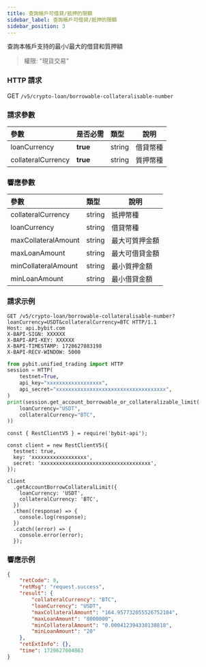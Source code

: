 ```yaml
---
title: 查詢帳戶可借貸/抵押的限額
sidebar_label: 查詢帳戶可借貸/抵押的限額
sidebar_position: 3
---
```

查詢本帳戶支持的最小/最大的借貸和質押額
> 權限: "現貨交易"

### HTTP 請求
GET `/v5/crypto-loan/borrowable-collateralisable-number`

### 請求參數
| 參數 | 是否必需 | 類型 | 說明|
|:----- |:-------|:-----|------ |
|loanCurrency|**true**|string|借貸幣種|
|collateralCurrency|**true**|string|質押幣種|

### 響應參數
| 參數 | 類型 | 說明|
|:----- |:-----|----- |
|collateralCurrency|string|抵押幣種|
|loanCurrency|string |借貸幣種 |
|maxCollateralAmount|string |最大可質押金額|
|maxLoanAmount|string |最大可借貸金額|
|minCollateralAmount|string |最小質押金額|
|minLoanAmount|string |最小借貸金額|

### 請求示例

<Tabs groupId="programming-languages">
<TabItem value="http" label="HTTP">

```http
GET /v5/crypto-loan/borrowable-collateralisable-number?loanCurrency=USDT&collateralCurrency=BTC HTTP/1.1
Host: api.bybit.com
X-BAPI-SIGN: XXXXXX
X-BAPI-API-KEY: XXXXXX
X-BAPI-TIMESTAMP: 1728627083198
X-BAPI-RECV-WINDOW: 5000
```

</TabItem>
<TabItem value="python" label="Python">

```python
from pybit.unified_trading import HTTP
session = HTTP(
    testnet=True,
    api_key="xxxxxxxxxxxxxxxxxx",
    api_secret="xxxxxxxxxxxxxxxxxxxxxxxxxxxxxxxxxxxx",
)
print(session.get_account_borrowable_or_collateralizable_limit(
    loanCurrency="USDT",
    collateralCurrency="BTC",
))
```

</TabItem>

<TabItem value="Node" label="Node.js">

```n4js
const { RestClientV5 } = require('bybit-api');

const client = new RestClientV5({
  testnet: true,
  key: 'xxxxxxxxxxxxxxxxxx',
  secret: 'xxxxxxxxxxxxxxxxxxxxxxxxxxxxxxxxxxxx',
});

client
  .getAccountBorrowCollateralLimit({
    loanCurrency: 'USDT',
    collateralCurrency: 'BTC',
  })
  .then((response) => {
    console.log(response);
  })
  .catch((error) => {
    console.error(error);
  });
```

</TabItem>
</Tabs>

### 響應示例

```json
{
    "retCode": 0,
    "retMsg": "request.success",
    "result": {
        "collateralCurrency": "BTC",
        "loanCurrency": "USDT",
        "maxCollateralAmount": "164.957732055526752104",
        "maxLoanAmount": "8000000",
        "minCollateralAmount": "0.000412394330138818",
        "minLoanAmount": "20"
    },
    "retExtInfo": {},
    "time": 1728627084863
}
```
